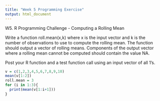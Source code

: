 ```yaml
---
title: "Week 5 Programming Exercise"
output: html_document
---
```


W5. R Programming Challenge - Computing a Rolling Mean

Write a function roll.mean(x,k) where x is the input vector and k is the number of observations to use to compute the rolling mean.  The function should output a vector of rolling means.  Components of the output vector where a rolling mean cannot be computed should contain the value NA.

Post your R function and a test function call using an input vector of all 1's.

```r
v = c(1,2,3,4,5,6,7,8,9,10)
mean(v[1:2])
roll.mean = 3
for (i in 1:3){
  print(mean(v[1:i+1]))
}

```

